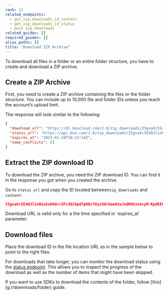 ```yaml
---
rank: 11
related_endpoints:
  - get_zip_downloads_id_content
  - get_zip_downloads_id_status
  - post_zip_downloads
related_guides: []
required_guides: []
alias_paths: []
title: "Download ZIP Archive"
---
```

To download all files in a folder or an entire folder structure, you have to create and download a ZIP archive.

## Create a ZIP Archive

First, you need to create a ZIP archive containing the files or the folder structure. You can include up to 10,000 file and folder IDs unless you reach the account’s upload limit.

<Samples id="post_zip_downloads" />

The response will look similar to the following:

```json
{
  "download_url": "https://dl.boxcloud.com/2.0/zip_downloads/25gvaXcIE4QJlinNiw2oHAQ==ZFs3Q2Xpd7pKBz7OyzXNrUaoW3aJxQRN5znAvyM-KpdEEPdWcQDKU-Dl85Ew/content",
  "status_url": "https://api.box.com/2.0/zip_downloads/25gvaXcIE4QJlinNiw2oHAQ==ZFs3Q2Xpd7pKBz7OyzXNrUaoW3aJxQRN5znAvyM-KpdEEPdWcQDKU-Dl85Ew/status",
  "expires_at": "2023-02-28T10:23:54Z",
  "name_conflicts": []
}
```

## Extract the ZIP download ID

To download the ZIP archive, you need the ZIP download ID.
You can find it in the response you got when you created the archive.

Go to `status_url` and copy the ID located between`zip_downloads` and `content`:

```json
25gvaXcIE4QJlinNiw2oHAQ==ZFs3Q2Xpd7pKBz7OyzXNrUaoW3aJxQRN5znAvyM-KpdEEPdWcQDKU-Dl85Ew
```

<Message type='notice'>
Download URL is valid only for a the time specified in `expires_at` parameter.
</Message>

## Download files

Place the download ID in the file location URL as in the sample below
to point to the right files.

<Samples id="get_zip_downloads_id_content" />

For downloads that take longer, you can monitor the
download status using the
[status endpoint](e://get-zip-downloads-id-status).
This allows you to inspect the progress of the
download as well as the number of items that might have been skipped.

<Samples id="get_zip_downloads_id_status" />

<Message notice>
If you want to use SDKs to download the contents
of the folder, follow [this](g://downloads/folder) guide.
</Message>
